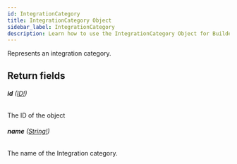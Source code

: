 ```yaml
---
id: IntegrationCategory
title: IntegrationCategory Object
sidebar_label: IntegrationCategory
description: Learn how to use the IntegrationCategory Object for Builder's API.
---
```


Represents an integration category.

## Return fields

###### <b>id</b> ([ID!](/docs/composer/builder/api/schema/scalar/ID.mdx))

The ID of the object

###### <b>name</b> ([String!](/docs/composer/builder/api/schema/scalar/String.mdx))

The name of the Integration category.
